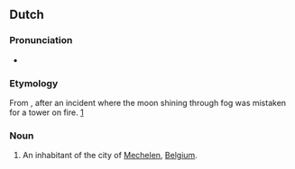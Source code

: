 ==Dutch==

===Pronunciation===
* {{hyphenation|Ma|ne|blus|ser|lang=nl}}

===Etymology===
From {{compound|maan|t1=moon|blusser|t2=extinguisher|lang=nl}}, after an incident where the moon shining through fog was mistaken for a tower on fire. [http://www.trabel.com/mechelen-intro.htm]

===Noun===
{{nl-noun|m|-s|Maneblussertje}}

# {{lb|nl|humorous|Belgium}} An inhabitant of the city of [[Mechelen]], [[Belgium]].
{{attention|nl|check caps, gender, inflection}}